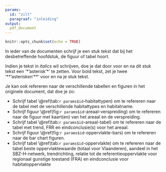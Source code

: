 ```yaml
---
params: 
  id: "zilt"
  paragraaf: "inleiding"
output:
  pdf_document
---
```


```r
knitr::opts_chunk$set(echo = TRUE)
```


In ieder van de documenten schrijf je een stuk tekst dat bij het desbetreffende hoofdstuk, de figuur of tabel hoort. 

Indien je tekst in *italics* wil schrijven, doe je dat door voor en na dit stuk tekst een '\*'asterisk'\*' te zetten. Voor bold tekst, zet je twee '\*\*'asterisken'\*\*' voor en na je stuk tekst.

Je kan ook refereren naar de verschillende tabellen en figuren in het originele document, dat doe je zo:

- Schrijf tabel \\@ref(tab:`r params$id`-habitattypen) om te refereren naar de tabel met de verschillende habitattypes en habitatname.
- Schrijf figuur \\@ref(fig:`r params$id`-areaal-verspreiding) om te refereren naar de figuur met kaart(en) van het areaal en de verspreiding.
- Schrijf tabel \\@ref(tab:`r params$id`-areaal-tabel) om te refereren naar de tabel met trend, FRR en eindconclusie(s) voor het areaal.
- Schrijf figuur \\@ref(fig:`r params$id`-oppervlakte-bars) om te refereren naar de bar chart figuren.
- Schrijf tabel \\@ref(tab:`r params$id`-oppervlakte) om te refereren naar de tabel beste oppervlaktewaarde (totaal voor Vlaanderen), aandeel in het SBZ-H-netwerk, trendrichting, relatie tot de referentieoppervlakte voor regionaal gunstige toestand (FRA) en eindconclusie voor habitatoppervlakte
